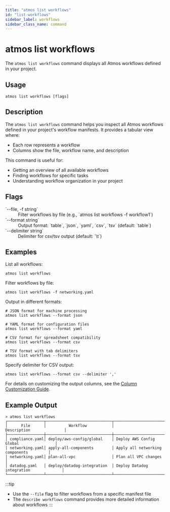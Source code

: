 ```yaml
---
title: "atmos list workflows"
id: "list-workflows"
sidebar_label: workflows
sidebar_class_name: command
---
```


# atmos list workflows

The `atmos list workflows` command displays all Atmos workflows defined in your project.

## Usage

```shell
atmos list workflows [flags]
```

## Description

The `atmos list workflows` command helps you inspect all Atmos workflows defined in your project's workflow manifests. It provides a tabular view where:

- Each row represents a workflow
- Columns show the file, workflow name, and description

This command is useful for:
- Getting an overview of all available workflows
- Finding workflows for specific tasks
- Understanding workflow organization in your project

## Flags

<dl>
  <dt>`--file, -f string`</dt>
  <dd>Filter workflows by file (e.g., `atmos list workflows -f workflow1`)</dd>
  <dt>`--format string`</dt>
  <dd>Output format: `table`, `json`, `yaml`, `csv`, `tsv` (default: `table`)</dd>
  <dt>`--delimiter string`</dt>
  <dd>Delimiter for csv/tsv output (default: `\t`)</dd>
</dl>

## Examples

List all workflows:
```shell
atmos list workflows
```

Filter workflows by file:
```shell
atmos list workflows -f networking.yaml
```

Output in different formats:
```shell
# JSON format for machine processing
atmos list workflows --format json

# YAML format for configuration files
atmos list workflows --format yaml

# CSV format for spreadsheet compatibility
atmos list workflows --format csv

# TSV format with tab delimiters
atmos list workflows --format tsv
```

Specify delimiter for CSV output:
```shell
atmos list workflows --format csv --delimiter ','
```

For details on customizing the output columns, see the [Column Customization Guide](./list-column-customization.mdx).
## Example Output

```shell
> atmos list workflows
┌────────────────┬─────────────────────────────┬─────────────────────────────────────────┐
│      File      │          Workflow           │               Description               │
├────────────────┼─────────────────────────────┼─────────────────────────────────────────┤
│ compliance.yaml│ deploy/aws-config/global    │ Deploy AWS Config Global                │
│ networking.yaml│ apply-all-components        │ Apply all networking components         │
│ networking.yaml│ plan-all-vpc                │ Plan all VPC changes                    │
│ datadog.yaml   │ deploy/datadog-integration  │ Deploy Datadog integration              │
└────────────────┴─────────────────────────────┴─────────────────────────────────────────┘
```

:::tip
- Use the `--file` flag to filter workflows from a specific manifest file
- The `describe workflows` command provides more detailed information about workflows
:::
